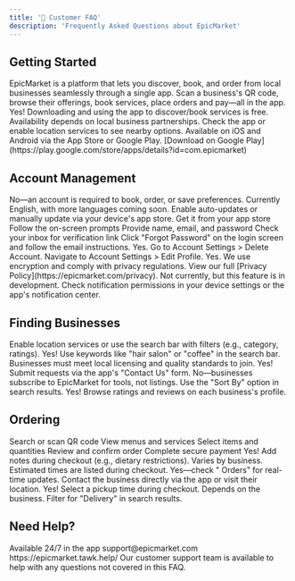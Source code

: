```yaml
---
title: '🛒 Customer FAQ'
description: 'Frequently Asked Questions about EpicMarket'
---
```



## Getting Started

<Accordion title="What is EpicMarket?">
  EpicMarket is a platform that lets you discover, book, and order from local businesses seamlessly through a single app.
</Accordion>

<Accordion title="How does EpicMarket work?">
  Scan a business's QR code, browse their offerings, book services, place orders and pay—all in the app.
</Accordion>

<Accordion title="Is EpicMarket free for customers?">
    Yes! Downloading and using the app to discover/book services is free.
</Accordion>

<Accordion title="Is EpicMarket available in my area?">
  Availability depends on local business partnerships. Check the app or enable location services to see nearby options.
</Accordion>

<Accordion title="How do I download the app?">
  Available on iOS and Android via the App Store or Google Play.

  <CardGroup cols={2}>
    <Card title="Android" icon="android">
      [Download on Google Play](https://play.google.com/store/apps/details?id=com.epicmarket)
    </Card>
  </CardGroup>
</Accordion>

## Account Management

<Accordion title="Can I use EpicMarket without an account?">
  <Warning>
    No—an account is required to book, order, or save preferences.
  </Warning>
</Accordion>

<Accordion title="What languages does EpicMarket support?">
  Currently English, with more languages coming soon.
</Accordion>

<Accordion title="How do I update my app?">
  Enable auto-updates or manually update via your device's app store.
</Accordion>

<Accordion title="How do I sign up?">
  <Steps>
    <Step title="Download the app">
      Get it from your app store
    </Step>
    <Step title="Open and click Sign Up">
      Follow the on-screen prompts
    </Step>
    <Step title="Enter your details">
      Provide name, email, and password
    </Step>
    <Step title="Verify your email">
      Check your inbox for verification link
    </Step>
  </Steps>
</Accordion>

<Accordion title="I forgot my password. How do I reset it?">
  Click "Forgot Password" on the login screen and follow the email instructions.
</Accordion>

<Accordion title="Can I delete my account?">
  Yes. Go to Account Settings > Delete Account.
</Accordion>

<Accordion title="How do I update my profile information?">
  Navigate to Account Settings > Edit Profile.
</Accordion>

<Accordion title="Is my personal data safe?">
  <Info>
    Yes. We use encryption and comply with privacy regulations. View our full [Privacy Policy](https://epicmarket.com/privacy).
  </Info>
</Accordion>

<Accordion title="Can I link social media accounts?">
  Not currently, but this feature is in development.
</Accordion>

<Accordion title="Why am I not receiving app notifications?">
  Check notification permissions in your device settings or the app's notification center.
</Accordion>

## Finding Businesses

<Accordion title="How do I find nearby businesses?">
  Enable location services or use the search bar with filters (e.g., category, ratings).
</Accordion>

<Accordion title="Can I search for specific services?">
  Yes! Use keywords like "hair salon" or "coffee" in the search bar.
</Accordion>

<Accordion title="How are businesses vetted on EpicMarket?">
  Businesses must meet local licensing and quality standards to join.
</Accordion>

<Accordion title="Can I suggest a business to add?">
  Yes! Submit requests via the app's "Contact Us" form.
</Accordion>

<Accordion title="Do businesses pay to be listed?">
  No—businesses subscribe to EpicMarket for tools, not listings.
</Accordion>

<Accordion title="How do I filter businesses by ratings?">
  Use the "Sort By" option in search results.
</Accordion>

<Accordion title="Are there customer reviews?">
  Yes! Browse ratings and reviews on each business's profile.
</Accordion>

## Ordering

<Accordion title="How do I place an order?">
  <Steps>
    <Step title="Find a business">
      Search or scan QR code
    </Step>
    <Step title="Browse offerings">
      View menus and services
    </Step>
    <Step title="Add to cart">
      Select items and quantities
    </Step>
    <Step title="Checkout">
      Review and confirm order
    </Step>
    <Step title="Payment">
      Complete secure payment
    </Step>
  </Steps>
</Accordion>

<Accordion title="Can I customize my order?">
  Yes! Add notes during checkout (e.g., dietary restrictions).
</Accordion>

<Accordion title="How long does order preparation take?">
  Varies by business. Estimated times are listed during checkout.
</Accordion>

<Accordion title="Can I track my order status?">
  <Info>
    Yes—check " Orders" for real-time updates.
  </Info>
  
</Accordion>

<Accordion title="What if my order is incorrect?">
  Contact the business directly via the app or visit their location.
</Accordion>

<Accordion title="Can I schedule orders in advance?">
  Yes! Select a pickup time during checkout.
</Accordion>

<Accordion title="Is delivery available?">
  Depends on the business. Filter for "Delivery" in search results.
</Accordion>

## Need Help?

<CardGroup cols={3}>
  <Card title="Live Chat" icon="comments">
    Available 24/7 in the app
  </Card>
  <Card title="Email Support" icon="envelope">
    support@epicmarket.com
  </Card>
  <Card title="Help Center" icon="book-open">
    https://epicmarket.tawk.help/
  </Card>
</CardGroup>

<Note>
  Our customer support team is available to help with any questions not covered in this FAQ.
</Note>